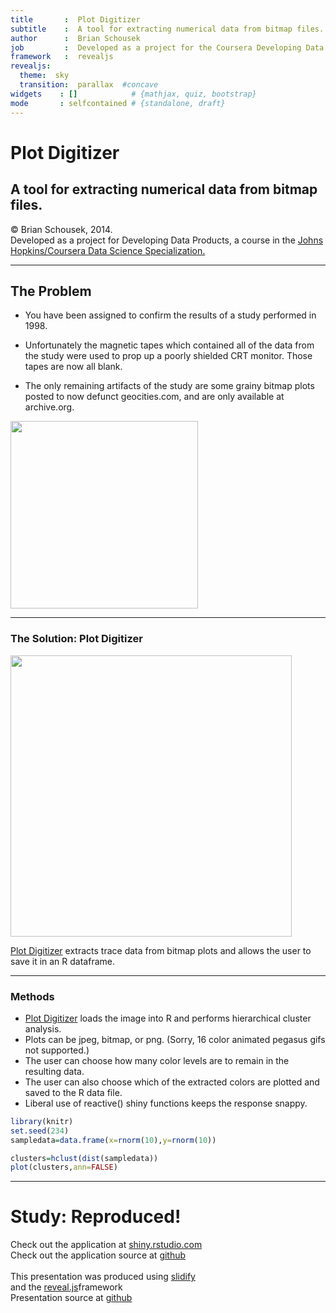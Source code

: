 ```yaml
---
title       :  Plot Digitizer
subtitle    :  A tool for extracting numerical data from bitmap files.
author      :  Brian Schousek
job         :  Developed as a project for the Coursera Developing Data Products class
framework   :  revealjs
revealjs:
  theme:  sky
  transition:  parallax  #concave
widgets    : []            # {mathjax, quiz, bootstrap}
mode       : selfcontained # {standalone, draft}
--- 
```


# Plot Digitizer


## A tool for extracting numerical data from bitmap files.


&copy; Brian Schousek, 2014.<br> Developed as a project for Developing Data Products, a course in the <a href="https://www.coursera.org/specialization/jhudatascience/1?utm_medium=dashboard">Johns Hopkins/Coursera Data Science Specialization.</a>


---


## The Problem

* You have been assigned to confirm the results of a study performed in 1998.

* Unfortunately the magnetic tapes which contained all of the data from the study were used to prop up a poorly shielded CRT monitor. Those tapes are now all blank.

* The only remaining artifacts of the study are some grainy bitmap plots posted to now defunct geocities.com, and are only available at archive.org.


<a href="http://bcaffo.com/" target="_blank"><img src="./assets/img/bcaffo.png" height="300px"></a>

---


### The Solution: Plot Digitizer

<img src="./assets/img/screencap.png" height="450px">

[Plot Digitizer](http://bruno.shinyapps.io/digitize) extracts trace data from bitmap plots and allows the user to save it in an R dataframe.


---

### Methods


* [Plot Digitizer](http://bruno.shinyapps.io/digitize) loads the image into R and performs hierarchical cluster analysis.
* Plots can be jpeg, bitmap, or png. (Sorry, 16 color animated pegasus gifs not supported.)
* The user can choose how many color levels are to remain in the resulting data.
* The user can also choose which of the extracted colors are plotted and saved to the R data file.
* Liberal use of reactive() shiny functions keeps the response snappy.
``` r
library(knitr)
set.seed(234)
sampledata=data.frame(x=rnorm(10),y=rnorm(10))

```
``` r
clusters=hclust(dist(sampledata))
plot(clusters,ann=FALSE)
```

---


# Study: Reproduced!

Check out the application at [shiny.rstudio.com](http://bruno.shinyapps.io/digitize)
<br>Check out the application source at <a href="https://github.com/bschousek/digitize">github</a>
<br><br>
This presentation was produced using [slidify](http://slidify.org/)<br>and the [reveal.js](http://lab.hakim.se/reveal-js/#/)framework
<br>Presentation source at [github](https://github.com/bschousek/digitize_present)
<br>

